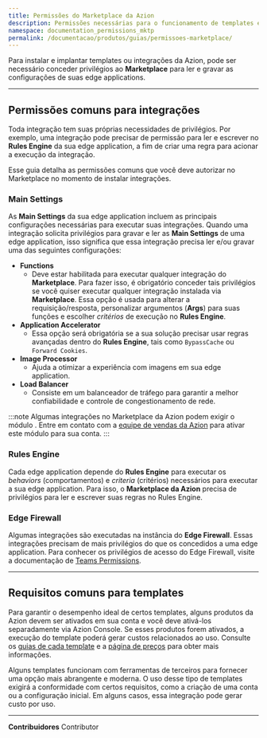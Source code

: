 ```yaml
---
title: Permissões do Marketplace da Azion
description: Permissões necessárias para o funcionamento de templates e integrações instaladas via Marketplace.
namespace: documentation_permissions_mktp
permalink: /documentacao/produtos/guias/permissoes-marketplace/
---
```


Para instalar e implantar templates ou integrações da Azion, pode ser necessário conceder privilégios ao **Marketplace** para ler e gravar as configurações de suas edge applications.

---

## Permissões comuns para integrações

Toda integração tem suas próprias necessidades de privilégios. Por exemplo, uma integração pode precisar de permissão para ler e escrever no **Rules Engine** da sua edge application, a fim de criar uma regra para acionar a execução da integração.

Esse guia detalha as permissões comuns que você deve autorizar no Marketplace no momento de instalar integrações.

### Main Settings

As **Main Settings** da sua edge application incluem as principais configurações necessárias para executar suas integrações. Quando uma integração solicita privilégios para gravar e ler as **Main Settings** de uma edge application, isso significa que essa integração precisa ler e/ou gravar uma das seguintes configurações:

- **Functions**
   - Deve estar habilitada para executar qualquer integração do **Marketplace**. Para fazer isso, é obrigatório conceder tais privilégios se você quiser executar qualquer integração instalada via **Marketplace**. Essa opção é usada para alterar a requisição/resposta, personalizar argumentos (**Args**) para suas funções e escolher *critérios* de execução no **Rules Engine**.
- **Application Accelerator**
   - Essa opção será obrigatória se a sua solução precisar usar regras avançadas dentro do **Rules Engine**, tais como `Bypass⁠Cache` ou `Forward Cookies`.
- **Image Processor**
   - Ajuda a otimizar a experiência com imagens em sua edge application.
- **Load Balancer**
   - Consiste em um balanceador de tráfego para garantir a melhor confiabilidade e controle de congestionamento de rede.

:::note
Algumas integrações no Marketplace da Azion podem exigir o módulo . Entre em contato com a [equipe de vendas da Azion](/pt-br/contate-vendas/) para ativar este módulo para sua conta.
:::

### Rules Engine

Cada edge application depende do **Rules Engine** para executar os *behaviors* (comportamentos) e *criteria* (critérios) necessários para executar a sua edge application. Para isso, o **Marketplace da Azion** precisa de privilégios para ler e escrever suas regras no Rules Engine.

### Edge Firewall

Algumas integrações são executadas na instância do **Edge Firewall**. Essas integrações precisam de mais privilégios do que os concedidos a uma edge application. Para conhecer os privilégios de acesso do Edge Firewall, visite a documentação de [Teams Permissions](/pt-br/documentacao/produtos/gestao-de-contas/teams-permissions/).

<LinkButton outlined link="/pt-br/documentacao/produtos/marketplace/integracoes/" label="saiba mais sobre integrações" variant="secondary" /> 

---

## Requisitos comuns para templates

Para garantir o desempenho ideal de certos templates, alguns produtos da Azion devem ser ativados em sua conta e você deve ativá-los separadamente via Azion Console. Se esses produtos forem ativados, a execução do template poderá gerar custos relacionados ao uso. Consulte os [guias de cada template](/pt-br/documentacao/produtos/guias/#azion-templates) e a [página de preços](/pt-br/precos/) para obter mais informações.

Alguns templates funcionam com ferramentas de terceiros para fornecer uma opção mais abrangente e moderna. O uso desse tipo de templates exigirá a conformidade com certos requisitos, como a criação de uma conta ou a configuração inicial. Em alguns casos, essa integração pode gerar custo por uso.

<LinkButton outlined link="/pt-br/documentacao/produtos/marketplace/templates/" label="Saiba mais sobre templates" variant="secondary" /> 

---


**Contribuidores** <ContributorList>Contributor</ContributorList>
